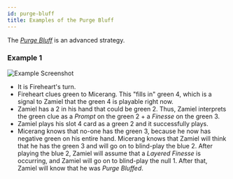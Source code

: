 ```yaml
---
id: purge-bluff
title: Examples of the Purge Bluff
---
```


The _[Purge Bluff](/extras/special-bluffs.mdx#the-purge-bluff-layered-bluff)_ is an advanced strategy.

### Example 1

![Example Screenshot](/img/examples/purge-bluff.png)

- It is Fireheart's turn.
- Fireheart clues green to Micerang. This "fills in" green 4, which is a signal to Zamiel that the green 4 is playable right now.
- Zamiel has a 2 in his hand that could be green 2. Thus, Zamiel interprets the green clue as a _Prompt_ on the green 2 + a _Finesse_ on the green 3.
- Zamiel plays his slot 4 card as a green 2 and it successfully plays.
- Micerang knows that no-one has the green 3, because he now has negative green on his entire hand. Micerang knows that Zamiel will think that he has the green 3 and will go on to blind-play the blue 2. After playing the blue 2, Zamiel will assume that a _Layered Finesse_ is occurring, and Zamiel will go on to blind-play the null 1. After that, Zamiel will know that he was _Purge Bluffed_.
